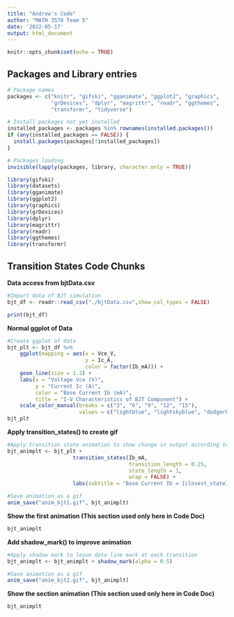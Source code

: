 ```yaml
---
title: "Andrew's Code"
author: "MATH 3570 Team 5"
date: '2022-05-17'
output: html_document
---
```


```r
knitr::opts_chunk$set(echo = TRUE)
```

## Packages and Library entries
``` r
# Package names
packages <- c("knitr", "gifski", "gganimate", "ggplot2", "graphics",
              "grDevices", "dplyr", "magrittr", "readr", "ggthemes", 
              "transformr", "tidyverse")

# Install packages not yet installed
installed_packages <- packages %in% rownames(installed.packages())
if (any(installed_packages == FALSE)) {
  install.packages(packages[!installed_packages])
}

# Packages loading
invisible(lapply(packages, library, character.only = TRUE))

library(gifski)
library(datasets)
library(gganimate)
library(ggplot2)
library(graphics)
library(grDevices)
library(dplyr)
library(magrittr)
library(readr)
library(ggthemes)
library(transformr)
```

## Transition States Code Chunks

**Data access from bjtData.csv**
```r
#Import data of BJT simulation
bjt_df <- readr::read_csv("./bjtData.csv",show_col_types = FALSE)

print(bjt_df)
```


**Normal ggplot of Data**
``` r
#Create ggplot of data
bjt_plt <- bjt_df %>%
    ggplot(mapping = aes(x = Vce_V, 
                         y = Ic_A,
                         color = factor(Ib_mA))) +
    geom_line(size = 1.2) +
    labs(x = "Voltage Vce (V)",
         y = "Current Ic (A)",
         color = "Base Current Ib (mA)",
         title = "I-V Characteristics of BJT Component") +
    scale_color_manual(breaks = c("3", "6", "9", "12", "15"),
                       values = c("lightblue", "lightskyblue", "dodgerblue", "blue", "navy"))
bjt_plt
```

**Apply transition_states() to create gif**
```r
#Apply transition state animation to show change in output according to base current
bjt_animplt <- bjt_plt +
                     transition_states(Ib_mA,
                                       transition_length = 0.25,
                                       state_length = 1,
                                       wrap = FALSE) +
                     labs(subtitle = "Base Current Ib = {closest_state} mA")

#Save animation as a gif
anim_save("anim_bjt1.gif", bjt_animplt)
```

**Show the first animation (This section used only here in Code Doc)**
```r
bjt_animplt
```
  

**Add shadow_mark() to improve animation**
```r
#Apply shadow mark to leave data line mark at each transition
bjt_animplt <- bjt_animplt + shadow_mark(alpha = 0.5)

#Save animation as a gif
anim_save("anim_bjt2.gif", bjt_animplt)
```

**Show the section animation (This section used only here in Code Doc)**
```r
bjt_animplt
```

